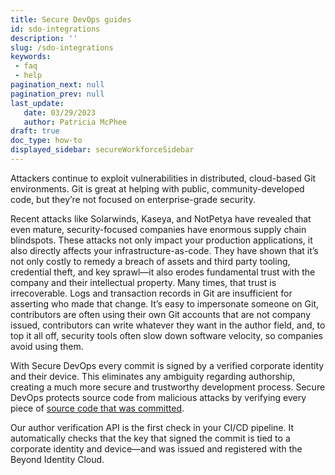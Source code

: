 ```yaml
---
title: Secure DevOps guides
id: sdo-integrations
description: ''
slug: /sdo-integrations 
keywords: 
 - faq
 - help
pagination_next: null
pagination_prev: null
last_update: 
   date: 03/29/2023
   author: Patricia McPhee
draft: true
doc_type: how-to
displayed_sidebar: secureWorkforceSidebar
---
```



Attackers continue to exploit vulnerabilities in distributed, cloud-based Git environments. Git is great at helping with public, community-developed code, but they’re not focused on enterprise-grade security. 

Recent attacks like Solarwinds, Kaseya, and NotPetya have revealed that even mature, security-focused companies have enormous supply chain blindspots. These attacks not only impact your production applications, it also directly affects your infrastructure-as-code. They have shown that it’s not only costly to remedy a breach of assets and third party tooling, credential theft, and key sprawl—it also erodes fundamental trust with the company and their intellectual property. Many times, that trust is irrecoverable. Logs and transaction records in Git are insufficient for asserting who made that change. It’s easy to impersonate someone on Git, contributors are often using their own Git accounts that are not company issued, contributors can write whatever they want in the author field, and, to top it all off, security tools often slow down software velocity, so companies avoid using them.

With Secure DevOps every commit is signed by a verified corporate identity and their device. This eliminates any ambiguity regarding authorship, creating a much more secure and trustworthy development process. Secure DevOps protects source code from malicious attacks by verifying every piece of [source code that was committed](/docs/secure-devops/setting-up-and-managing-automatic-git-commit-signing). 

Our author verification API is the first check in your CI/CD pipeline. It automatically checks that the key that signed the commit is tied to a corporate identity and device—and was issued and registered with the Beyond Identity Cloud.


<SdoGuides />
